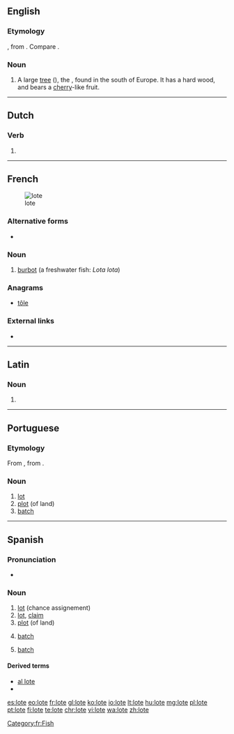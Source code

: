 ==English==

===Etymology===
{{etyl|la|en}} {{lena}} {{term|lotus|lang=la}}, from {{etyl|grc|-}} {{rfscript|grc}}. Compare {{term|lotus|lang=en}}.

===Noun===
{{en-noun}}

# A large [[tree]] ({{taxlink|Celtis australis|species|noshow=1}}), the {{vern|European nettle tree|pedia=1}}, found in the south of Europe. It has a hard wood, and bears a [[cherry]]-like fruit.
#: {{rfquotek|Eng. Cyc.}}

{{Webster 1913}}

----

==Dutch==

===Verb===
{{nl-verb-form}}

# {{nl-verb form of|n=sg|t=pres|m=subj|loten}}
----
==French==
[[Image: Trüsche Walchensee.jpg|thumb|lote]]

===Alternative forms===
* {{l|fr|lotte}}

===Noun===
{{fr-noun|f}}

# [[burbot]] (a freshwater fish: ''Lota lota'')

===Anagrams===
* [[tôle#French|tôle]]
===External links===
* {{R:TLFi}}

[[Category:fr:Fish]]
----
==Latin==

===Noun===
{{la-noun-form|lōte}}

# {{inflection of|lōtus||voc|s|lang=la}}
----
==Portuguese==

===Etymology===

From {{etyl|fr|pt}} {{m|fr|lot}}, from {{etyl|frk|fr}} {{m|frk|*lot}}.

===Noun===
{{pt-noun|m}}

# [[lot]]
# [[plot]] (of land)
# [[batch]]
----

==Spanish==

===Pronunciation===
* {{rhymes|ote|lang=es}}

===Noun===
{{es-noun|m}}

# [[lot]] (chance assignement)
# [[lot]], [[claim]]
# [[plot]] (of land)
# {{context|production|lang=es}} [[batch]]
# {{context|informatics|lang=es}} [[batch]]

====Derived terms====
* [[al lote]]
* {{l/es|lotear}}

[[es:lote]]
[[eo:lote]]
[[fr:lote]]
[[gl:lote]]
[[ko:lote]]
[[io:lote]]
[[lt:lote]]
[[hu:lote]]
[[mg:lote]]
[[pl:lote]]
[[pt:lote]]
[[fi:lote]]
[[te:lote]]
[[chr:lote]]
[[vi:lote]]
[[wa:lote]]
[[zh:lote]]